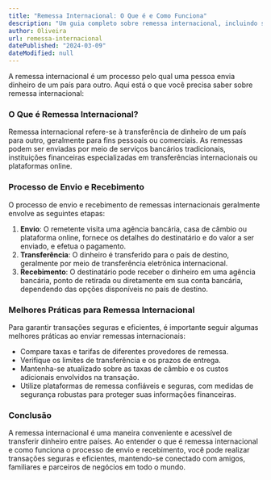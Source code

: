 ```yaml
---
title: "Remessa Internacional: O Que é e Como Funciona"
description: "Um guia completo sobre remessa internacional, incluindo sua definição, processo de envio e recebimento de dinheiro no exterior, e as melhores práticas para realizar transações seguras e eficientes."
author: Oliveira
url: remessa-internacional
datePublished: "2024-03-09"
dateModified: null
---
```


A remessa internacional é um processo pelo qual uma pessoa envia dinheiro de um país para outro. Aqui está o que você precisa saber sobre remessa internacional:

### O Que é Remessa Internacional?

Remessa internacional refere-se à transferência de dinheiro de um país para outro, geralmente para fins pessoais ou comerciais. As remessas podem ser enviadas por meio de serviços bancários tradicionais, instituições financeiras especializadas em transferências internacionais ou plataformas online.

### Processo de Envio e Recebimento

O processo de envio e recebimento de remessas internacionais geralmente envolve as seguintes etapas:

1. **Envio**: O remetente visita uma agência bancária, casa de câmbio ou plataforma online, fornece os detalhes do destinatário e do valor a ser enviado, e efetua o pagamento.
2. **Transferência**: O dinheiro é transferido para o país de destino, geralmente por meio de transferência eletrônica internacional.
3. **Recebimento**: O destinatário pode receber o dinheiro em uma agência bancária, ponto de retirada ou diretamente em sua conta bancária, dependendo das opções disponíveis no país de destino.

### Melhores Práticas para Remessa Internacional

Para garantir transações seguras e eficientes, é importante seguir algumas melhores práticas ao enviar remessas internacionais:

- Compare taxas e tarifas de diferentes provedores de remessa.
- Verifique os limites de transferência e os prazos de entrega.
- Mantenha-se atualizado sobre as taxas de câmbio e os custos adicionais envolvidos na transação.
- Utilize plataformas de remessa confiáveis e seguras, com medidas de segurança robustas para proteger suas informações financeiras.

### Conclusão

A remessa internacional é uma maneira conveniente e acessível de transferir dinheiro entre países. Ao entender o que é remessa internacional e como funciona o processo de envio e recebimento, você pode realizar transações seguras e eficientes, mantendo-se conectado com amigos, familiares e parceiros de negócios em todo o mundo.
